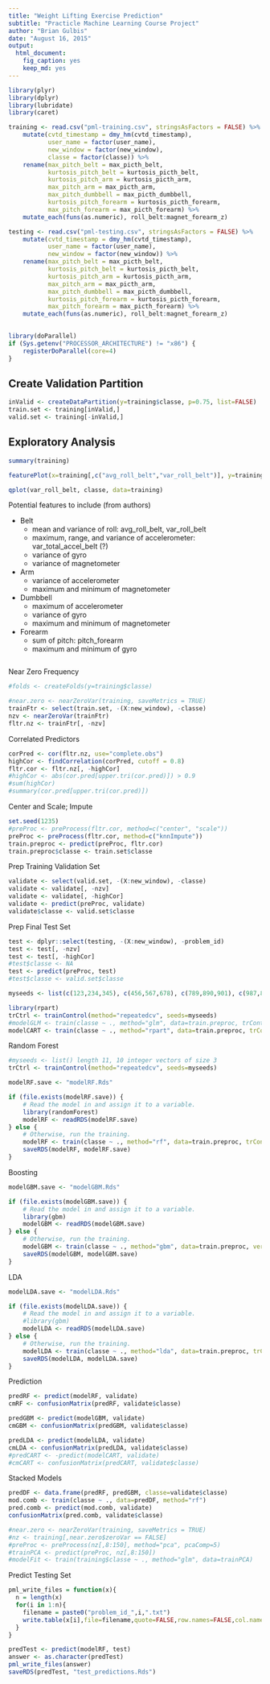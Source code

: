 ```yaml
---
title: "Weight Lifting Exercise Prediction"
subtitle: "Practicle Machine Learning Course Project"
author: "Brian Gulbis"
date: "August 16, 2015"
output: 
  html_document: 
    fig_caption: yes
    keep_md: yes
---
```


```r
library(plyr)
library(dplyr)
library(lubridate)
library(caret)
```


```r
training <- read.csv("pml-training.csv", stringsAsFactors = FALSE) %>%
    mutate(cvtd_timestamp = dmy_hm(cvtd_timestamp),
           user_name = factor(user_name),
           new_window = factor(new_window),
           classe = factor(classe)) %>%
    rename(max_pitch_belt = max_picth_belt,
           kurtosis_pitch_belt = kurtosis_picth_belt,
           kurtosis_pitch_arm = kurtosis_picth_arm,
           max_pitch_arm = max_picth_arm,
           max_pitch_dumbbell = max_picth_dumbbell,
           kurtosis_pitch_forearm = kurtosis_picth_forearm,
           max_pitch_forearm = max_picth_forearm) %>%
    mutate_each(funs(as.numeric), roll_belt:magnet_forearm_z)

testing <- read.csv("pml-testing.csv", stringsAsFactors = FALSE) %>%
    mutate(cvtd_timestamp = dmy_hm(cvtd_timestamp),
           user_name = factor(user_name),
           new_window = factor(new_window)) %>%
    rename(max_pitch_belt = max_picth_belt,
           kurtosis_pitch_belt = kurtosis_picth_belt,
           kurtosis_pitch_arm = kurtosis_picth_arm,
           max_pitch_arm = max_picth_arm,
           max_pitch_dumbbell = max_picth_dumbbell,
           kurtosis_pitch_forearm = kurtosis_picth_forearm,
           max_pitch_forearm = max_picth_forearm) %>%
    mutate_each(funs(as.numeric), roll_belt:magnet_forearm_z)
    
```

```r
library(doParallel)
if (Sys.getenv("PROCESSOR_ARCHITECTURE") != "x86") {
    registerDoParallel(core=4)
}
```


## Create Validation Partition

```r
inValid <- createDataPartition(y=training$classe, p=0.75, list=FALSE)
train.set <- training[inValid,]
valid.set <- training[-inValid,]
```

## Exploratory Analysis

```r
summary(training)

featurePlot(x=training[,c("avg_roll_belt","var_roll_belt")], y=training$classe, plot="pairs")

qplot(var_roll_belt, classe, data=training)

```

Potential features to include (from authors)

* Belt
  * mean and variance of roll: avg\_roll\_belt, var\_roll\_belt
  * maximum, range, and variance of accelerometer: var\_total\_accel\_belt (?)
  * variance of gyro
  * variance of magnetometer
* Arm
  * variance of accelerometer
  * maximum and minimum of magnetometer
* Dumbbell
  * maximum of accelerometer
  * variance of gyro
  * maximum and minimum of magnetometer
* Forearm
  * sum of pitch: pitch\_forearm
  * maximum and minimum of gyro

```r


```


Near Zero Frequency

```r
#folds <- createFolds(y=training$classe)

#near.zero <- nearZeroVar(training, saveMetrics = TRUE)
trainFtr <- select(train.set, -(X:new_window), -classe)
nzv <- nearZeroVar(trainFtr)
fltr.nz <- trainFtr[, -nzv]
```

Correlated Predictors

```r
corPred <- cor(fltr.nz, use="complete.obs")
highCor <- findCorrelation(corPred, cutoff = 0.8)
fltr.cor <- fltr.nz[, -highCor]
#highCor <- abs(cor.pred[upper.tri(cor.pred)]) > 0.9
#sum(highCor)
#summary(cor.pred[upper.tri(cor.pred)])

```

Center and Scale; Impute

```r
set.seed(1235)
#preProc <- preProcess(fltr.cor, method=c("center", "scale"))
preProc <- preProcess(fltr.cor, method=c("knnImpute"))
train.preproc <- predict(preProc, fltr.cor)
train.preproc$classe <- train.set$classe
```

Prep Training Validation Set

```r
validate <- select(valid.set, -(X:new_window), -classe)
validate <- validate[, -nzv]
validate <- validate[, -highCor]
validate <- predict(preProc, validate)
validate$classe <- valid.set$classe
```

Prep Final Test Set

```r
test <- dplyr::select(testing, -(X:new_window), -problem_id)
test <- test[, -nzv]
test <- test[, -highCor]
#test$classe <- NA
test <- predict(preProc, test)
#test$classe <- valid.set$classe
```


```r
myseeds <- list(c(123,234,345), c(456,567,678), c(789,890,901), c(987,876,765), c(654,543,432), c(321,210,109), c(135,246,357), c(468,579,680), c(791,802,913), c(975,864,753), 54321) 
```

```r
library(rpart)
trCtrl <- trainControl(method="repeatedcv", seeds=myseeds)
#modelGLM <- train(classe ~ ., method="glm", data=train.preproc, trControl=trCtrl)
modelCART <- train(classe ~ ., method="rpart", data=train.preproc, trControl=trCtrl)

```

Random Forest

```r
#myseeds <- list() length 11, 10 integer vectors of size 3
trCtrl <- trainControl(method="repeatedcv", seeds=myseeds)

modelRF.save <- "modelRF.Rds"

if (file.exists(modelRF.save)) {
    # Read the model in and assign it to a variable.
    library(randomForest)
    modelRF <- readRDS(modelRF.save)
} else {
    # Otherwise, run the training.
    modelRF <- train(classe ~ ., method="rf", data=train.preproc, trControl=trCtrl)
    saveRDS(modelRF, modelRF.save)
}

```

Boosting

```r
modelGBM.save <- "modelGBM.Rds"

if (file.exists(modelGBM.save)) {
    # Read the model in and assign it to a variable.
    library(gbm)
    modelGBM <- readRDS(modelGBM.save)
} else {
    # Otherwise, run the training.
    modelGBM <- train(classe ~ ., method="gbm", data=train.preproc, verbose=FALSE, trControl=trCtrl)
    saveRDS(modelGBM, modelGBM.save)
}

```

LDA

```r
modelLDA.save <- "modelLDA.Rds"

if (file.exists(modelLDA.save)) {
    # Read the model in and assign it to a variable.
    #library(gbm)
    modelLDA <- readRDS(modelLDA.save)
} else {
    # Otherwise, run the training.
    modelLDA <- train(classe ~ ., method="lda", data=train.preproc, trControl=trCtrl)
    saveRDS(modelLDA, modelLDA.save)
}
```

Prediction

```r
predRF <- predict(modelRF, validate)
cmRF <- confusionMatrix(predRF, validate$classe)

predGBM <- predict(modelGBM, validate)
cmGBM <- confusionMatrix(predGBM, validate$classe)

predLDA <- predict(modelLDA, validate)
cmLDA <- confusionMatrix(predLDA, validate$classe)
#predCART <- -predict(modelCART, validate)
#cmCART <- confusionMatrix(predCART, validate$classe)
```

Stacked Models

```r
predDF <- data.frame(predRF, predGBM, classe=validate$classe)
mod.comb <- train(classe ~ ., data=predDF, method="rf")
pred.comb <- predict(mod.comb, validate)
confusionMatrix(pred.comb, validate$classe)

```


```r
#near.zero <- nearZeroVar(training, saveMetrics = TRUE)
#nz <- training[,near.zero$zeroVar == FALSE]
#preProc <- preProcess(nz[,8:150], method="pca", pcaComp=5)
#trainPCA <- predict(preProc, nz[,8:150])
#modelFit <- train(training$classe ~ ., method="glm", data=trainPCA)
```

Predict Testing Set

```r
pml_write_files = function(x){
  n = length(x)
  for(i in 1:n){
    filename = paste0("problem_id_",i,".txt")
    write.table(x[i],file=filename,quote=FALSE,row.names=FALSE,col.names=FALSE)
  }
}
```

```r
predTest <- predict(modelRF, test)
answer <- as.character(predTest)
pml_write_files(answer)
saveRDS(predTest, "test_predictions.Rds")
```

